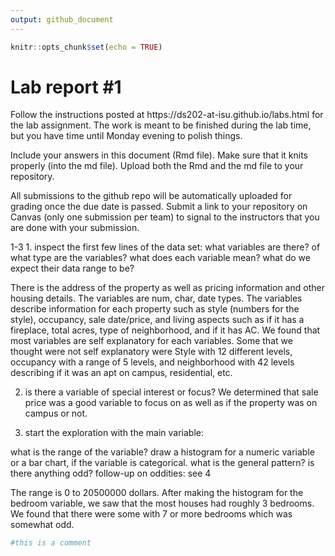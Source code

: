 ```yaml
---
output: github_document
---
```


<!-- README.md is generated from README.Rmd. Please edit the README.Rmd file -->


```r
knitr::opts_chunk$set(echo = TRUE)
```

# Lab report #1

Follow the instructions posted at https://ds202-at-isu.github.io/labs.html for the lab assignment. The work is meant to be finished during the lab time, but you have time until Monday evening to polish things.

Include your answers in this document (Rmd file). Make sure that it knits properly (into the md file). Upload both the Rmd and the md file to your repository.  

All submissions to the github repo will be automatically uploaded for grading once the due date is passed.
Submit a link to your repository on Canvas (only one submission per team) to signal to the instructors that you are done with your submission.

1-3
1. inspect the first few lines of the data set: what variables are there? of what type are the variables? what does each variable mean? what do we expect their data range to be?

There is the address of the property as well as pricing information and other housing details.  The variables are num, char, date types.  The variables describe information for each property such as style (numbers for the style), occupancy, sale date/price, and living aspects such as if it has a fireplace, total acres, type of neighborhood, and if it has AC.  We found that most variables are self explanatory for each variables.  Some that we thought were not self explanatory were Style with 12 different levels, occupancy with a range of 5 levels, and neighborhood with 42 levels describing if it was an apt on campus, residential, etc.

2. is there a variable of special interest or focus?
We determined that sale price was a good variable to focus on as well as if the property was on campus or not.

3. start the exploration with the main variable:

what is the range of the variable? draw a histogram for a numeric variable or a bar chart, if the variable is categorical. what is the general pattern? is there anything odd?
follow-up on oddities: see 4

The range is 0 to 20500000 dollars.  After making the histogram for the bedroom variable, we saw that the most houses had roughly 3 bedrooms.  We found that there were some with 7 or more bedrooms which was somewhat odd.

```r
#this is a comment
```
